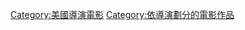 {{Cat more|喬治·葛羅}}

{{DEFAULTSORT:Gallo, George}}
[[Category:美國導演電影|Category:美國導演電影]]
[[Category:依導演劃分的電影作品|Category:依導演劃分的電影作品]]